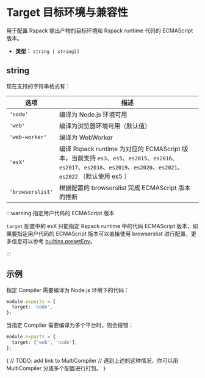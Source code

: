 # Target 目标环境与兼容性

用于配置 Rspack 输出产物的目标环境和 Rspack runtime 代码的 ECMAScript 版本。

- **类型：** `string | string[]`

## string

现在支持的字符串格式有：

| 选项             | 描述                                                                                                                                                                  |
| ---------------- | --------------------------------------------------------------------------------------------------------------------------------------------------------------------- |
| `'node'`         | 编译为 Node.js 环境可用                                                                                                                                               |
| `'web'`          | 编译为浏览器环境可用（默认值）                                                                                                                                        |
| `'web-worker'`   | 编译为 WebWorker                                                                                                                                                      |
| `'esX'`          | 编译 Rspack runtime 为对应的 ECMAScript 版本，当前支持 `es3`、`es5`、`es2015`、`es2016`、`es2017`、`es2018`、`es2019`、`es2020`、`es2021`、`es2022` （默认使用 es5 ） |
| `'browserslist'` | 根据配置的 browserslist 完成 ECMAScript 版本的推断                                                                                                                    |

:::warning 指定用户代码的 ECMAScript 版本

`target` 配置中的 esX 只能指定 Rspack runtime 中的代码 ECMAScript 版本，如果要指定用户代码的 ECMAScript 版本可以直接使用 browserslist 进行配置，更多信息可以参考 [builtins.presetEnv](config/builtins#builtinspresetenv)。

:::

## 示例

指定 Compiler 需要编译为 Node.js 环境下的代码：

```ts title="rspack.config.js"
module.exports = {
  target: 'node',
};
```

当指定 Compiler 需要编译为多个平台时，则会报错：

```ts title="rspack.config.js"
module.exports = {
  target: ['web', 'node'],
};
```

{
// TODO: add link to MultiCompiler
// 遇到上述的这种情况，你可以用 MultiCompiler 分成多个配置进行打包。
}
